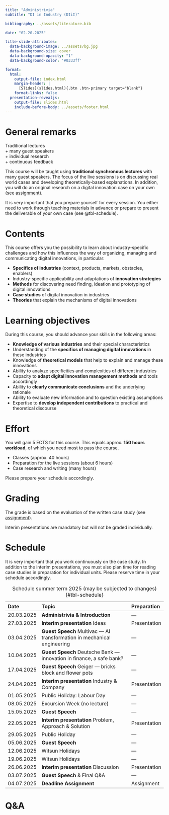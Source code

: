 ```yaml
---
title: "Administrivia"  
subtitle: "DI in Industry (DIiI)"

bibliography: ../assets/literature.bib

date: "02.20.2025"

title-slide-attributes:
  data-background-image: ../assets/bg.jpg
  data-background-size: cover
  data-background-opacity: "1"
  data-background-color: '#0333ff'

format: 
  html:
    output-file: index.html
    margin-header: | 
      [Slides](slides.html){.btn .btn-primary target="blank"}
    format-links: false       
  presentation-revealjs:
    output-file: slides.html
    include-before-body: ../assets/footer.html
---
```


# General remarks

:::html-hidden
:::large
[Traditional lectures]{.fragment}    
[+ many guest speakers]{.fragment}     
[+ individual research]{.fragment}       
[+ continuous feedback]{.fragment}
:::
:::

:::notes
This course will be taught using **traditional synchronous lectures** with many guest speakers. The focus of the live sessions is on discussing real world cases and developing theoretically-based explanations. In addition, you will do an original research on a digital innovation case on your own (see [assignment](../assignment/)).

It is very important that you prepare yourself for every session. You either need to work through teaching materials in advance or prepare to present the deliverable of your own case (see @tbl-schedule).
:::

# Contents

This course offers you the possibility to learn about industry-specific challenges and how this influences the way of organizing, managing and communicating digital innovations, in particular:

:::{.incremental}
- __Specifics of industries__ (context, products, markets, obstacles, enablers)
- Industry-specific applicability and adaptations of __innovation strategies__
- __Methods__ for discovering need finding, ideation and prototyping of digital innovations
- __Case studies__ of digital innovation in industries
- __Theories__ that explain the mechanisms of digital innovations
:::

# Learning objectives

During this course, you should advance your skills in the following areas:

::: {.incremental}
- __Knowledge of various industries__ and their special characteristics 
- Understanding of the __specifics of managing digital innovations__ in these industries 
- Knowledge of __theoretical models__ that help to explain and manage these innovations
- Ability to analyze specificities and complexities of different industries 
- Capacity to __adapt digital innovation management methods__ and tools accordingly
- Ability to __clearly communicate conclusions__ and the underlying rationale
- Ability to evaluate new information and to question existing assumptions
- Expertise to __develop independent contributions__ to practical and theoretical discourse
:::

# Effort

You will gain 5 ECTS for this course. This equals approx. __150 hours workload__, of which you need most to pass the course.

::: {.incremental}
- Classes (approx. 40 hours)
- Preparation for the live sessions (about 6 hours)
- Case research and writing (many hours)
:::

::: {.fragment}
Please prepare your schedule accordingly.
:::

# Grading

The grade is based on the evaluation of the written case study (see [assignment](../assignment/)).

Interim presentations are mandatory but will not be graded individually.

# Schedule {.scrollable .smaller}

:::notes
It is very important that you work continuously on the case study. In addition to the interim presentations, you must also plan time for reading case studies in preparation for individual units. Please reserve time in your schedule accordingly.
:::

::: {.column-page-right}

| Date       | Topic                                                                   | Preparation      |
|:-----------|:------------------------------------------------------------------------|:-----------------|
| 20.03.2025 | **Administrivia & Introduction**                                        | —
| 27.03.2025 | **Interim presentation** Ideas                                          | Presentation
| 03.04.2025 | **Guest Speech** Multivac — AI transformation in mechanical engineering | —
| 10.04.2025 | **Guest Speech** Deutsche Bank — innovation in finance, a safe bank?    | —
| 17.04.2025 | **Guest Speech** Geiger — bricks block and flower pots                  | —
| 24.04.2025 | **Interim presentation** Industry & Company                             | Presentation
| 01.05.2025 | Public Holiday: Labour Day                                              | —
| 08.05.2025 | Excursion Week (no lecture)                                             | —
| 15.05.2025 | **Guest Speech**                                                        | —
| 22.05.2025 | **Interim presentation** Problem, Approach & Solution                   | Presentation
| 29.05.2025 | Public Holiday                                                          | —
| 05.06.2025 | **Guest Speech**                                                        | — 
| 12.06.2025 | Witsun Holidays                                                         | —
| 19.06.2025 | Witsun Holidays                                                         | —
| 26.06.2025 | **Interim presentation** Discussion                                     | Presentation
| 03.07.2025 | **Guest Speech** & Final Q&A                                            | —
| 04.07.2025 | **Deadline Assignment**                                                 | Assignment

: Schedule summer term 2025 (may be subjected to changes) {#tbl-schedule}

:::

# Q&A {.html-hidden .unlisted .headline-only background-image="../assets/bg.jpg"}
